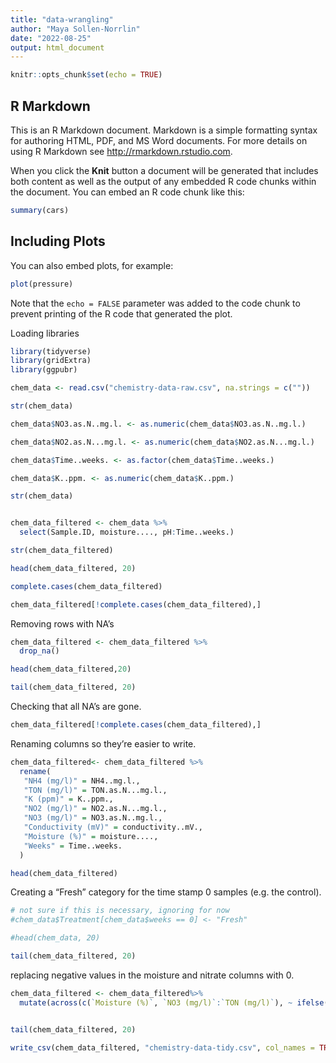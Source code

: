 ```yaml
---
title: "data-wrangling"
author: "Maya Sollen-Norrlin"
date: "2022-08-25"
output: html_document
---
```


```r
knitr::opts_chunk$set(echo = TRUE)
```

## R Markdown

This is an R Markdown document. Markdown is a simple formatting syntax for authoring HTML, PDF, and MS Word documents. For more details on using R Markdown see <http://rmarkdown.rstudio.com>.

When you click the **Knit** button a document will be generated that includes both content as well as the output of any embedded R code chunks within the document. You can embed an R code chunk like this:

```r
summary(cars)
```

## Including Plots

You can also embed plots, for example:

```r
plot(pressure)
```

Note that the `echo = FALSE` parameter was added to the code chunk to prevent printing of the R code that generated the plot.

Loading libraries   
```r

library(tidyverse)
library(gridExtra)
library(ggpubr)
```



```r

chem_data <- read.csv("chemistry-data-raw.csv", na.strings = c(""))

```

 

```r

str(chem_data)


```



```r

chem_data$NO3.as.N..mg.l. <- as.numeric(chem_data$NO3.as.N..mg.l.)

```



```r

chem_data$NO2.as.N...mg.l. <- as.numeric(chem_data$NO2.as.N...mg.l.)


```


```r

chem_data$Time..weeks. <- as.factor(chem_data$Time..weeks.)

```

```R

chem_data$K..ppm. <- as.numeric(chem_data$K..ppm.)

```

```r


str(chem_data)



```


```r

chem_data_filtered <- chem_data %>%
  select(Sample.ID, moisture...., pH:Time..weeks.)

str(chem_data_filtered)
```



```r
head(chem_data_filtered, 20)
```


```r

complete.cases(chem_data_filtered)

```



```r


chem_data_filtered[!complete.cases(chem_data_filtered),]


```




Removing rows with NA's
```r

chem_data_filtered <- chem_data_filtered %>%
  drop_na()

head(chem_data_filtered,20)

```

```r

tail(chem_data_filtered, 20)

```

Checking that all NA's are gone.
```r


chem_data_filtered[!complete.cases(chem_data_filtered),]


```
Renaming columns so they're easier to write.
```r

chem_data_filtered<- chem_data_filtered %>% 
  rename(
   "NH4 (mg/l)" = NH4..mg.l.,
   "TON (mg/l)" = TON.as.N...mg.l.,
   "K (ppm)" = K..ppm.,
   "NO2 (mg/l)" = NO2.as.N...mg.l.,
   "NO3 (mg/l)" = NO3.as.N..mg.l.,
   "Conductivity (mV)" = conductivity..mV.,
   "Moisture (%)" = moisture....,
   "Weeks" = Time..weeks.
  )

head(chem_data_filtered)


```

Creating a "Fresh" category for the time stamp 0 samples (e.g. the control).
```r
# not sure if this is necessary, ignoring for now
#chem_data$Treatment[chem_data$weeks == 0] <- "Fresh"

#head(chem_data, 20)

```

```r

tail(chem_data_filtered, 20)

```

replacing negative values in the moisture and nitrate columns with 0. 
```r

chem_data_filtered <- chem_data_filtered%>% 
  mutate(across(c(`Moisture (%)`, `NO3 (mg/l)`:`TON (mg/l)`), ~ ifelse(.x<0, 0, .x)))


tail(chem_data_filtered, 20)
```


```r

write_csv(chem_data_filtered, "chemistry-data-tidy.csv", col_names = TRUE)

```



